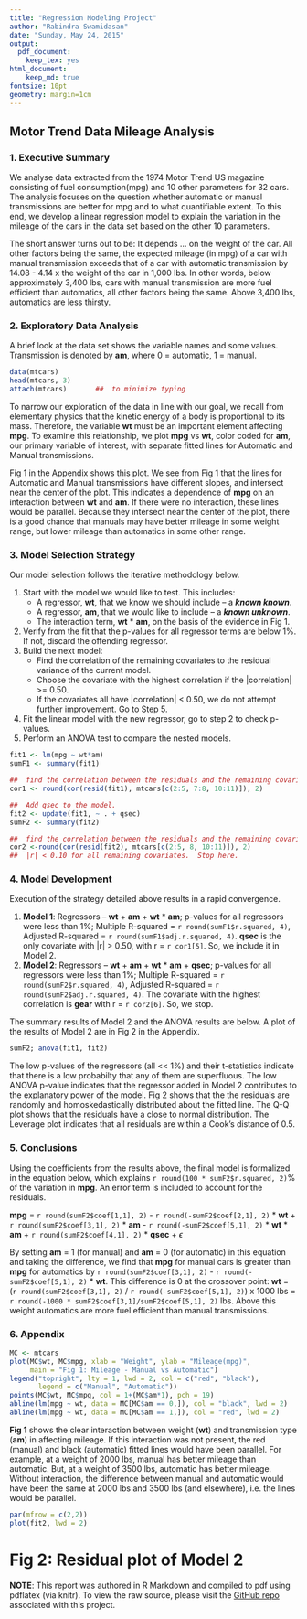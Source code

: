 ```yaml
---
title: "Regression Modeling Project"
author: "Rabindra Swamidasan"
date: "Sunday, May 24, 2015"
output:
  pdf_document:
    keep_tex: yes
html_document:
    keep_md: true
fontsize: 10pt
geometry: margin=1cm
---
```

## Motor Trend Data Mileage Analysis

### 1.  Executive Summary

We analyse data extracted from the 1974 Motor Trend US magazine consisting of fuel consumption(mpg) and 10 other parameters for 32 cars.  The analysis focuses on the question whether automatic or manual transmissions are better for mpg and to what quantifiable extent.  To this end, we develop a linear regression model to explain the variation in the mileage of the cars in the data set based on the other 10 parameters.

The short answer turns out to be: It depends ... on the weight of the car.  All other factors being the same, the expected mileage (in mpg) of a car with manual transmission exceeds that of a car with automatic transmission by 14.08 - 4.14 x the weight of the car in 1,000 lbs.  In other words, below approximately 3,400 lbs, cars with manual transmission are more fuel efficient than automatics, all other factors being the same.  Above 3,400 lbs, automatics are less thirsty.

### 2.  Exploratory Data Analysis

A brief look at the data set shows the variable names and some values. Transmission is denoted by **am**, where 0 = automatic, 1 = manual.

```r
data(mtcars)
head(mtcars, 3)
attach(mtcars)       ##  to minimize typing
```
To narrow our exploration of the data in line with our goal, we recall from elementary physics that the kinetic energy of a body is proportional to its mass.  Therefore, the variable **wt** must be an important element affecting **mpg**.  To examine this relationship, we plot **mpg** vs **wt**, color coded for **am**, our primary variable of interest, with separate fitted lines for Automatic and Manual transmissions.  

Fig 1 in the Appendix shows this plot.  We see from Fig 1 that the lines for Automatic and Manual transmissions have different slopes, and intersect near the center of the plot.  This indicates a dependence of **mpg** on an interaction between **wt** and **am**.  If there were no interaction, these lines would be parallel.  Because they intersect near the center of the plot, there is a good chance that manuals may have better mileage in some weight range, but lower mileage than automatics in some other range.

### 3.  Model Selection Strategy

Our model selection follows the iterative methodology below. 

1. Start with the model we would like to test.  This includes:
    + A regressor, **wt**, that we know we should include -- a ***known known***.
    + A regressor, **am**, that we would like to include --  a ***known unknown***.
    + The interaction term, __wt__ * __am__, on the basis of the evidence in Fig 1.
2. Verify from the fit that the p-values for all regressor terms are below 1%.  If not, discard the offending regressor.
3. Build the next model:
    + Find the correlation of the remaining covariates to the residual variance of the current model.
    + Choose the covariate with the highest correlation if the |correlation| >= 0.50.
    + If the covariates all have |correlation| < 0.50, we do not attempt further improvement. Go to Step 5.
4. Fit the linear model with the new regressor, go to step 2 to check p-values. 
5. Perform an ANOVA test to compare the nested models.

```r
fit1 <- lm(mpg ~ wt*am)
sumF1 <- summary(fit1)

##  find the correlation between the residuals and the remaining covariates
cor1 <- round(cor(resid(fit1), mtcars[c(2:5, 7:8, 10:11)]), 2)

##  Add qsec to the model.
fit2 <- update(fit1, ~ . + qsec)
sumF2 <- summary(fit2)

##  find the correlation between the residuals and the remaining covariates
cor2 <-round(cor(resid(fit2), mtcars[c(2:5, 8, 10:11)]), 2) 
##  |r| < 0.10 for all remaining covariates.  Stop here.
```
### 4.  Model Development

Execution of the strategy detailed above results in a rapid convergence.

1.  **Model 1**: Regressors -- **wt** + **am** + __wt__ * __am__;  p-values for all regressors were less than 1%; Multiple R-squared = `r round(sumF1$r.squared, 4)`, Adjusted R-squared = `r round(sumF1$adj.r.squared, 4)`.  **qsec** is the only covariate with |r| > 0.50, with r = `r cor1[5]`.  So, we include it in Model 2.
2.  **Model 2**: Regressors -- **wt** + **am** + __wt__ * __am__ + **qsec**;  p-values for all regressors were less than 1%; Multiple R-squared = `r round(sumF2$r.squared, 4)`, Adjusted R-squared = `r round(sumF2$adj.r.squared, 4)`. The covariate with the highest correlation is **gear** with r = `r cor2[6]`.  So, we stop.

The summary results of Model 2 and the ANOVA results are below.  A plot of the results of Model 2 are in Fig 2 in the Appendix.
```r
sumF2; anova(fit1, fit2)
```
The low p-values of the regressors (all << 1%) and their t-statistics indicate that there is a low probabilty that any of them are superfluous.  The low ANOVA p-value indicates that the regressor added in Model 2 contributes to the explanatory power of the model.  Fig 2 shows that the the residuals are randomly and homoskedastically distributed about the fitted line.  The Q-Q plot shows that the residuals have a close to normal distribution.  The Leverage plot indicates that all residuals are within a Cook's distance of 0.5.

### 5.  Conclusions

Using the coefficients from the results above, the final model is formalized in the equation below, which explains `r round(100 * sumF2$r.squared, 2)`% of the variation in **mpg**.  An error term is included to account for the residuals.

**mpg** = `r round(sumF2$coef[1,1], 2)` - `r round(-sumF2$coef[2,1], 2)` * **wt** + `r round(sumF2$coef[3,1], 2)` * **am** - `r round(-sumF2$coef[5,1], 2)` * **wt** * **am** + `r round(sumF2$coef[4,1], 2)` * **qsec** + $\epsilon$

By setting **am** = 1 (for manual) and **am** = 0 (for automatic) in this equation and taking the difference, we find that **mpg** for manual cars is greater than **mpg** for automatics by `r round(sumF2$coef[3,1], 2)` - `r round(-sumF2$coef[5,1], 2)` * **wt**.  This difference is 0 at the crossover point: **wt** = (`r round(sumF2$coef[3,1], 2)` / `r round(-sumF2$coef[5,1], 2)`) x 1000 lbs = `r round(-1000 * sumF2$coef[3,1]/sumF2$coef[5,1], 2)` lbs.  Above this weight automatics are more fuel efficient than manual transmissions. 

\newpage

### 6.  Appendix
    

```r
MC <- mtcars
plot(MC$wt, MC$mpg, xlab = "Weight", ylab = "Mileage(mpg)", 
     main = "Fig 1: Mileage - Manual vs Automatic")
legend("topright", lty = 1, lwd = 2, col = c("red", "black"), 
       legend = c("Manual", "Automatic"))
points(MC$wt, MC$mpg, col = 1+(MC$am*1), pch = 19)
abline(lm(mpg ~ wt, data = MC[MC$am == 0,]), col = "black", lwd = 2)
abline(lm(mpg ~ wt, data = MC[MC$am == 1,]), col = "red", lwd = 2)
```

**Fig 1** shows the clear interaction between weight (**wt**) and transmission type (**am**) in affecting mileage.  If this interaction was not present, the red (manual) and black (automatic) fitted lines would have been parallel.  For example, at a weight of 2000 lbs, manual has better mileage than automatic.  But, at a weight of 3500 lbs, automatic has better mileage.  Without interaction, the difference between manual and automatic would have been the same at 2000 lbs and 3500 lbs (and elsewhere), i.e. the lines would be parallel.

```r
par(mfrow = c(2,2))
plot(fit2, lwd = 2)
```

#          Fig 2: Residual plot of Model 2

**NOTE**: This report was authored in R Markdown and compiled to pdf using pdflatex (via knitr).  To view the raw source, please visit the [GitHub repo](https://github.com/rswamidasan/Regression-Models) associated with this project.
